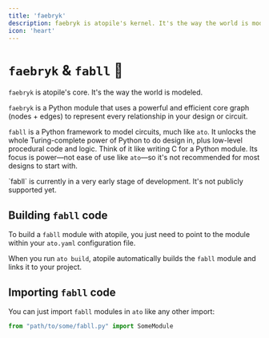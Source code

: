 ```yaml
---
title: 'faebryk'
description: faebryk is atopile's kernel. It's the way the world is modeled.
icon: 'heart'
---
```


# `faebryk` & `fabll` 🐍

`faebryk` is atopile's core. It's the way the world is modeled.

`faebryk` is a Python module that uses a powerful and efficient core graph (nodes + edges) to represent every relationship in your design or circuit.

`fabll` is a Python framework to model circuits, much like `ato`. It unlocks the whole Turing-complete power of Python to do design in, plus low-level procedural code and logic. Think of it like writing C for a Python module. Its focus is power—not ease of use like `ato`—so it's not recommended for most designs to start with.

<Warning>
    `fabll` is currently in a very early stage of development. It's not publicly supported yet.
</Warning>

## Building `fabll` code

To build a `fabll` module with atopile, you just need to point to the module within your `ato.yaml` configuration file.

When you run `ato build`, atopile automatically builds the `fabll` module and links it to your project.

## Importing `fabll` code

You can just import `fabll` modules in `ato` like any other import:

```python
from "path/to/some/fabll.py" import SomeModule
```
